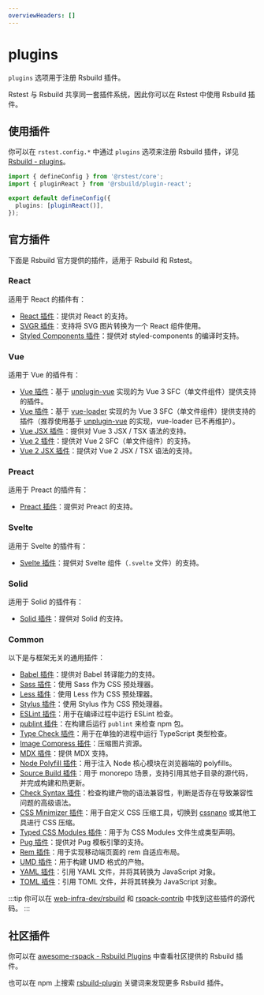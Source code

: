 ```yaml
---
overviewHeaders: []
---
```



# plugins <RsbuildDocBadge path="/config/plugins" text="plugins" />

`plugins` 选项用于注册 Rsbuild 插件。

Rstest 与 Rsbuild 共享同一套插件系统，因此你可以在 Rstest 中使用 Rsbuild 插件。

## 使用插件

你可以在 `rstest.config.*` 中通过 `plugins` 选项来注册 Rsbuild 插件，详见 [Rsbuild - plugins](https://rsbuild.rs/zh/config/plugins)。

```ts title="rstest.config.ts"
import { defineConfig } from '@rstest/core';
import { pluginReact } from '@rsbuild/plugin-react';

export default defineConfig({
  plugins: [pluginReact()],
});
```

## 官方插件

下面是 Rsbuild 官方提供的插件，适用于 Rsbuild 和 Rstest。

### React

适用于 React 的插件有：

- [React 插件](https://rsbuild.rs/zh/plugins/list/plugin-react)：提供对 React 的支持。
- [SVGR 插件](https://rsbuild.rs/zh/plugins/list/plugin-svgr)：支持将 SVG 图片转换为一个 React 组件使用。
- [Styled Components 插件](https://github.com/rspack-contrib/rsbuild-plugin-styled-components)：提供对 styled-components 的编译时支持。

### Vue

适用于 Vue 的插件有：

- [Vue 插件](https://github.com/rspack-contrib/rsbuild-plugin-unplugin-vue)：基于 [unplugin-vue](https://github.com/unplugin/unplugin-vue) 实现的为 Vue 3 SFC（单文件组件）提供支持的插件。
- [Vue 插件](https://rsbuild.rs/zh/plugins/list/plugin-vue)：基于 [vue-loader](https://github.com/vuejs/vue-loader) 实现的为 Vue 3 SFC（单文件组件）提供支持的插件（推荐使用基于 [unplugin-vue](https://github.com/unplugin/unplugin-vue) 的实现，vue-loader 已不再维护）。
- [Vue JSX 插件](https://github.com/rspack-contrib/rsbuild-plugin-vue-jsx)：提供对 Vue 3 JSX / TSX 语法的支持。
- [Vue 2 插件](https://github.com/rspack-contrib/rsbuild-plugin-vue2)：提供对 Vue 2 SFC（单文件组件）的支持。
- [Vue 2 JSX 插件](https://github.com/rspack-contrib/rsbuild-plugin-vue2-jsx)：提供对 Vue 2 JSX / TSX 语法的支持。

### Preact

适用于 Preact 的插件有：

- [Preact 插件](https://rsbuild.rs/zh/plugins/list/plugin-preact)：提供对 Preact 的支持。

### Svelte

适用于 Svelte 的插件有：

- [Svelte 插件](https://rsbuild.rs/zh/plugins/list/plugin-svelte)：提供对 Svelte 组件（`.svelte` 文件）的支持。

### Solid

适用于 Solid 的插件有：

- [Solid 插件](https://rsbuild.rs/zh/plugins/list/plugin-solid)：提供对 Solid 的支持。

### Common

以下是与框架无关的通用插件：

- [Babel 插件](https://rsbuild.rs/zh/plugins/list/plugin-babel)：提供对 Babel 转译能力的支持。
- [Sass 插件](https://rsbuild.rs/zh/plugins/list/plugin-sass)：使用 Sass 作为 CSS 预处理器。
- [Less 插件](https://rsbuild.rs/zh/plugins/list/plugin-less)：使用 Less 作为 CSS 预处理器。
- [Stylus 插件](https://rsbuild.rs/zh/plugins/list/plugin-stylus)：使用 Stylus 作为 CSS 预处理器。
- [ESLint 插件](https://github.com/rspack-contrib/rsbuild-plugin-eslint)：用于在编译过程中运行 ESLint 检查。
- [publint 插件](https://github.com/rspack-contrib/rsbuild-plugin-publint)：在构建后运行 `publint` 来检查 npm 包。
- [Type Check 插件](https://github.com/rspack-contrib/rsbuild-plugin-type-check)：用于在单独的进程中运行 TypeScript 类型检查。
- [Image Compress 插件](https://github.com/rspack-contrib/rsbuild-plugin-image-compress)：压缩图片资源。
- [MDX 插件](https://github.com/rspack-contrib/rsbuild-plugin-mdx)：提供 MDX 支持。
- [Node Polyfill 插件](https://github.com/rspack-contrib/rsbuild-plugin-node-polyfill)：用于注入 Node 核心模块在浏览器端的 polyfills。
- [Source Build 插件](https://github.com/rspack-contrib/rsbuild-plugin-source-build)：用于 monorepo 场景，支持引用其他子目录的源代码，并完成构建和热更新。
- [Check Syntax 插件](https://github.com/rspack-contrib/rsbuild-plugin-check-syntax)：检查构建产物的语法兼容性，判断是否存在导致兼容性问题的高级语法。
- [CSS Minimizer 插件](https://github.com/rspack-contrib/rsbuild-plugin-css-minimizer)：用于自定义 CSS 压缩工具，切换到 [cssnano](https://github.com/cssnano/cssnano) 或其他工具进行 CSS 压缩。
- [Typed CSS Modules 插件](https://github.com/rspack-contrib/rsbuild-plugin-typed-css-modules)：用于为 CSS Modules 文件生成类型声明。
- [Pug 插件](https://github.com/rspack-contrib/rsbuild-plugin-pug)：提供对 Pug 模板引擎的支持。
- [Rem 插件](https://github.com/rspack-contrib/rsbuild-plugin-rem)：用于实现移动端页面的 rem 自适应布局。
- [UMD 插件](https://github.com/rspack-contrib/rsbuild-plugin-umd)：用于构建 UMD 格式的产物。
- [YAML 插件](https://github.com/rspack-contrib/rsbuild-plugin-yaml)：引用 YAML 文件，并将其转换为 JavaScript 对象。
- [TOML 插件](https://github.com/rspack-contrib/rsbuild-plugin-toml)：引用 TOML 文件，并将其转换为 JavaScript 对象。

:::tip
你可以在 [web-infra-dev/rsbuild](https://github.com/web-infra-dev/rsbuild) 和 [rspack-contrib](https://github.com/rspack-contrib) 中找到这些插件的源代码。
:::

## 社区插件

你可以在 [awesome-rspack - Rsbuild Plugins](https://github.com/web-infra-dev/awesome-rspack?tab=readme-ov-file#rsbuild-plugins) 中查看社区提供的 Rsbuild 插件。

也可以在 npm 上搜索 [rsbuild-plugin](https://www.npmjs.com/search?q=rsbuild-plugin&ranking=popularity) 关键词来发现更多 Rsbuild 插件。
